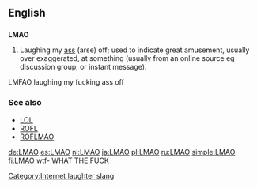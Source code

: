 ==English==

==={{initialism}}===
'''LMAO'''

# {{context|internet slang}} Laughing my [[ass]] (arse) off; used to indicate great amusement, usually over exaggerated, at something (usually from an online source eg discussion group, or instant message).

LMFAO  laughing my fucking ass off{{comparative of|}}

===See also===
*[[LOL]]
*[[ROFL]]
*[[ROFLMAO]]

[[Category:Internet laughter slang]]

[[de:LMAO]]
[[es:LMAO]]
[[nl:LMAO]]
[[ja:LMAO]]
[[pl:LMAO]]
[[ru:LMAO]]
[[simple:LMAO]]
[[fi:LMAO]]
wtf- WHAT THE FUCK